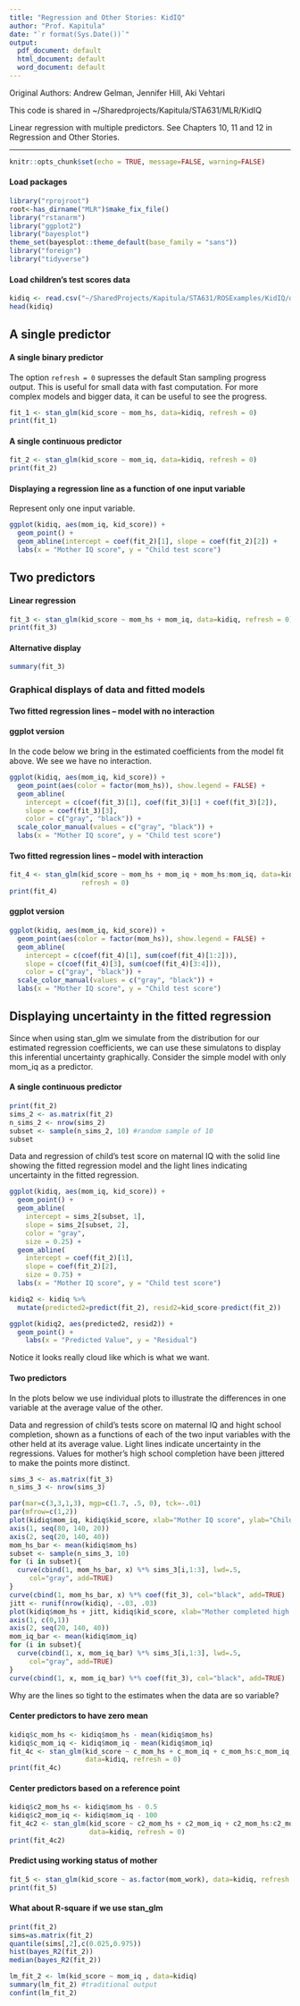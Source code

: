 ```yaml
---
title: "Regression and Other Stories: KidIQ"
author: "Prof. Kapitula"
date: "`r format(Sys.Date())`"
output:
  pdf_document: default
  html_document: default
  word_document: default
---
```


Original Authors: Andrew Gelman, Jennifer Hill, Aki Vehtari

This code is shared in ~/Sharedprojects/Kapitula/STA631/MLR/KidIQ


Linear regression with multiple predictors. See Chapters 10, 11 and
12 in Regression and Other Stories.

-------------


```r
knitr::opts_chunk$set(echo = TRUE, message=FALSE, warning=FALSE)
```

#### Load packages

```r
library("rprojroot")
root<-has_dirname("MLR")$make_fix_file()
library("rstanarm")
library("ggplot2")
library("bayesplot")
theme_set(bayesplot::theme_default(base_family = "sans"))
library("foreign")
library("tidyverse")
```


#### Load children's test scores data


```r
kidiq <- read.csv("~/SharedProjects/Kapitula/STA631/ROSExamples/KidIQ/data/kidiq.csv")
head(kidiq)
```

## A single predictor


#### A single binary predictor 

The option `refresh = 0` supresses the default Stan sampling
progress output. This is useful for small data with fast
computation. For more complex models and bigger data, it can be
useful to see the progress.

```r
fit_1 <- stan_glm(kid_score ~ mom_hs, data=kidiq, refresh = 0)
print(fit_1)
```


####  A single continuous predictor 


```r
fit_2 <- stan_glm(kid_score ~ mom_iq, data=kidiq, refresh = 0)
print(fit_2)
```


#### Displaying a regression line as a function of one input variable

Represent only one input variable.

```r
ggplot(kidiq, aes(mom_iq, kid_score)) +
  geom_point() +
  geom_abline(intercept = coef(fit_2)[1], slope = coef(fit_2)[2]) +
  labs(x = "Mother IQ score", y = "Child test score")

```




## Two predictors

#### Linear regression

```r
fit_3 <- stan_glm(kid_score ~ mom_hs + mom_iq, data=kidiq, refresh = 0)
print(fit_3)
```

#### Alternative display

```r
summary(fit_3)
```

### Graphical displays of data and fitted models

#### Two fitted regression lines -- model with no interaction


#### ggplot version

In the code below we bring in the estimated coefficients from the model fit above.  We see we have no interaction.


```r
ggplot(kidiq, aes(mom_iq, kid_score)) +
  geom_point(aes(color = factor(mom_hs)), show.legend = FALSE) +
  geom_abline(
    intercept = c(coef(fit_3)[1], coef(fit_3)[1] + coef(fit_3)[2]),
    slope = coef(fit_3)[3],
    color = c("gray", "black")) +
  scale_color_manual(values = c("gray", "black")) +
  labs(x = "Mother IQ score", y = "Child test score")
```

#### Two fitted regression lines -- model with interaction


```r
fit_4 <- stan_glm(kid_score ~ mom_hs + mom_iq + mom_hs:mom_iq, data=kidiq,
                  refresh = 0)
print(fit_4)
```

#### ggplot version

```r
ggplot(kidiq, aes(mom_iq, kid_score)) +
  geom_point(aes(color = factor(mom_hs)), show.legend = FALSE) +
  geom_abline(
    intercept = c(coef(fit_4)[1], sum(coef(fit_4)[1:2])),
    slope = c(coef(fit_4)[3], sum(coef(fit_4)[3:4])),
    color = c("gray", "black")) +
  scale_color_manual(values = c("gray", "black")) +
  labs(x = "Mother IQ score", y = "Child test score")
```


## Displaying uncertainty in the fitted regression

Since when using stan_glm we simulate from the distribution for our estimated regression coefficients, we can use these simulatons to display this inferential uncertainty graphically.  Consider the simple model with only mom_iq as a predictor.

#### A single continuous predictor 

```r
print(fit_2)
sims_2 <- as.matrix(fit_2)
n_sims_2 <- nrow(sims_2)
subset <- sample(n_sims_2, 10) #random sample of 10
subset
```

Data and regression of child's test score on maternal IQ with the solid line showing the fitted regression model and the light lines indicating uncertainty in the fitted regression.


```r
ggplot(kidiq, aes(mom_iq, kid_score)) +
  geom_point() +
  geom_abline(
    intercept = sims_2[subset, 1],
    slope = sims_2[subset, 2],
    color = "gray",
    size = 0.25) +
  geom_abline(
    intercept = coef(fit_2)[1],
    slope = coef(fit_2)[2],
    size = 0.75) +
  labs(x = "Mother IQ score", y = "Child test score")
```


```r
kidiq2 <- kidiq %>%
  mutate(predicted2=predict(fit_2), resid2=kid_score-predict(fit_2)) 

ggplot(kidiq2, aes(predicted2, resid2)) +
  geom_point() +
    labs(x = "Predicted Value", y = "Residual")
```

Notice it looks really cloud like which is what we want.




#### Two predictors 

In the plots below we use individual plots to illustrate the differences in one variable at the average value of the other.  

Data and regression of child's tests score on maternal IQ and hight school completion, shown as a functions of each of the two input variables with the other held at its average value.  Light lines indicate uncertainty in the regressions.  Values for mother's high school completion have been jittered to make the points more distinct. 

```r
sims_3 <- as.matrix(fit_3)
n_sims_3 <- nrow(sims_3)

par(mar=c(3,3,1,3), mgp=c(1.7, .5, 0), tck=-.01)
par(mfrow=c(1,2))
plot(kidiq$mom_iq, kidiq$kid_score, xlab="Mother IQ score", ylab="Child test score", bty="l", pch=20, xaxt="n", yaxt="n")
axis(1, seq(80, 140, 20))
axis(2, seq(20, 140, 40))
mom_hs_bar <- mean(kidiq$mom_hs)
subset <- sample(n_sims_3, 10)
for (i in subset){
  curve(cbind(1, mom_hs_bar, x) %*% sims_3[i,1:3], lwd=.5,
     col="gray", add=TRUE)
}
curve(cbind(1, mom_hs_bar, x) %*% coef(fit_3), col="black", add=TRUE)
jitt <- runif(nrow(kidiq), -.03, .03)
plot(kidiq$mom_hs + jitt, kidiq$kid_score, xlab="Mother completed high school", ylab="Child test score", bty="l", pch=20, xaxt="n", yaxt="n")
axis(1, c(0,1))
axis(2, seq(20, 140, 40))
mom_iq_bar <- mean(kidiq$mom_iq)
for (i in subset){
  curve(cbind(1, x, mom_iq_bar) %*% sims_3[i,1:3], lwd=.5,
     col="gray", add=TRUE)
}
curve(cbind(1, x, mom_iq_bar) %*% coef(fit_3), col="black", add=TRUE)
```
Why are the lines so tight to the estimates when the data are so variable?


#### Center predictors to have zero mean


```r
kidiq$c_mom_hs <- kidiq$mom_hs - mean(kidiq$mom_hs)
kidiq$c_mom_iq <- kidiq$mom_iq - mean(kidiq$mom_iq)
fit_4c <- stan_glm(kid_score ~ c_mom_hs + c_mom_iq + c_mom_hs:c_mom_iq,
                   data=kidiq, refresh = 0)
print(fit_4c)
```

#### Center predictors based on a reference point


```r
kidiq$c2_mom_hs <- kidiq$mom_hs - 0.5
kidiq$c2_mom_iq <- kidiq$mom_iq - 100
fit_4c2 <- stan_glm(kid_score ~ c2_mom_hs + c2_mom_iq + c2_mom_hs:c2_mom_iq,
                    data=kidiq, refresh = 0)
print(fit_4c2)
```


#### Predict using working status of mother


```r
fit_5 <- stan_glm(kid_score ~ as.factor(mom_work), data=kidiq, refresh = 0)
print(fit_5)
```

#### What about R-square if we use stan_glm

```r
print(fit_2)
sims=as.matrix(fit_2)
quantile(sims[,2],c(0.025,0.975))
hist(bayes_R2(fit_2))
median(bayes_R2(fit_2))
```
```r

lm_fit_2 <- lm(kid_score ~ mom_iq , data=kidiq)
summary(lm_fit_2) #traditional output
confint(lm_fit_2)
```

